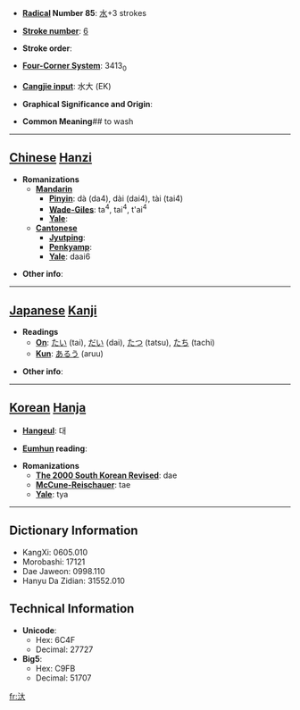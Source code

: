 * '''[[Wiktionary:Chinese radical index| Radical]] Number 85''': [[Wiktionary:Chinese radical index 水|水]]+3 strokes

* '''[[Wiktionary:Chinese total strokes index|Stroke number]]''': [[Wiktionary:Chinese total strokes index 6|6]]

* '''Stroke order''': 

* '''[[Wiktionary:Chinese four corner index|Four-Corner System]]''': 3413<sub>0</sub>

* '''[[Wiktionary:Chinese Cangjie index|Cangjie input]]''': 水大 (EK)

* '''Graphical Significance and Origin''': 

* '''Common Meaning'''## to wash

----

== [[Chinese]] [[Hanzi]] ==

* '''Romanizations'''
** '''[[Mandarin]]'''
*** '''[[Pinyin]]''': dà (da4), dài (dai4), tài (tai4)
*** '''[[Wade-Giles]]''': ta<sup>4</sup>, tai<sup>4</sup>, t'ai<sup>4</sup>
*** '''[[Yale]]''': 
** '''[[Cantonese]]'''
*** '''[[Jyutping]]''':
*** '''[[Penkyamp]]''': 
*** '''[[Yale]]''': daai6

* '''Other info''': 

----

== [[Japanese]] [[Kanji]] ==

* '''Readings'''
** '''[[On]]''': [[たい]] (tai), [[だい]] (dai), [[たつ]] (tatsu), [[たち]] (tachi)
** '''[[Kun]]''': [[あるう]] (aruu)

* '''Other info''':  

----

== [[Korean]] [[Hanja]] ==

* '''[[Hangeul]]''': 대

* '''[[Eumhun]] reading''': 

* '''Romanizations'''
** '''[[The 2000 South Korean Revised Romanization|The 2000 South Korean Revised]]''': dae
** '''[[McCune-Reischauer]]''': tae
** '''[[Yale]]''': tya

----

== Dictionary Information ==

* KangXi: 0605.010
* Morobashi: 17121
* Dae Jaweon: 0998.110
* Hanyu Da Zidian: 31552.010

== Technical Information ==

* '''Unicode''':
** Hex: 6C4F
** Decimal: 27727
* '''Big5''':
** Hex: C9FB
** Decimal: 51707

[[fr:汏]]